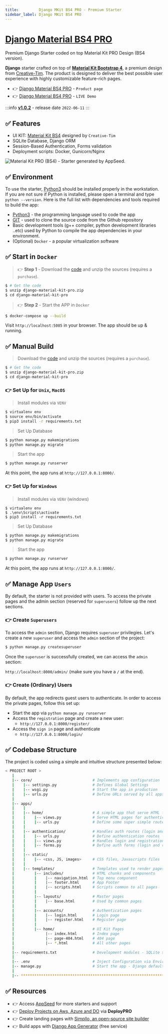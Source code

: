 ```yaml
---
title:         Django MKit BS4 PRO - Premium Starter
sidebar_label: Django MKit BS4 PRO
---
```


# [Django Material BS4 PRO](https://appseed.us/product/material-kit-pro/django/)

<SubHeading>Premium Django Starter coded on top Material Kit PRO Design (BS4 version).</SubHeading>

**Django** starter crafted on top of **[Material Kit Bootstrap 4](https://appseed.us/product/material-kit-pro/django/)**, 
a premium design from [Creative-Tim](https://www.creative-tim.com/?AFFILIATE=128200).
The product is designed to deliver the best possible user experience with highly customizable feature-rich pages. 

- 👉 [Django Material BS4 PRO](https://appseed.us/product/material-kit-pro/django/) - `Product page`
- 👉 [Django Material BS4 PRO](https://django-material-kit-pro.appseed-srv1.com/) - `LIVE Demo`

:::info [**v1.0.2**](https://github.com/app-generator/django-material-kit-pro/releases) - release date `2022-06-11`
:::

## ✅ **Features**

- UI KIT: [Material Kit BS4](https://www.creative-tim.com/product/material-kit-pro-bs4?AFFILIATE=128200) designed by `Creative-Tim`
- SQLite Database, Django ORM
- Session-Based Authentication, Forms validation
- Deployment scripts: Docker, Gunicorn/Nginx

![Material Kit PRO (BS4) - Starter generated by AppSeed.](https://user-images.githubusercontent.com/51070104/173187736-25a61fd2-d96b-4710-85a5-aac075981f36.png)


## ✅ Environment

To use the starter, [Python3](https://www.python.org) should be installed properly in the workstation. 
If you are not sure if Python is installed, please open a terminal and type `python --version`. Here is the full list with dependencies and tools required to build the app:

- [Python3](https://www.python.org) - the programming language used to code the app
- [GIT](https://git-scm.com) - used to clone the source code from the Github repository
- Basic development tools (g++ compiler, python development libraries ..etc) used by Python to compile the app dependencies in your environment.
- (Optional) `Docker` - a popular virtualization software


## ✅ Start in `Docker`

> 👉 **Step 1** - Download the [code](https://appseed.us/product/material-kit-pro/django/) and unzip the sources (requires a `purchase`).

```bash
$ # Get the code
$ unzip django-material-kit-pro.zip
$ cd django-material-kit-pro
```

> 👉 **Step 2** - Start the APP in `Docker`

```bash
$ docker-compose up --build
```

Visit `http://localhost:5085` in your browser. The app should be up & running.


## ✅ Manual Build

> Download the [code](https://appseed.us/product/material-kit-pro/django/) and unzip the sources (requires a `purchase`).

```bash
$ # Get the code
$ unzip django-material-kit-pro.zip
$ cd django-material-kit-pro
```

### 👉 Set Up for `Unix`, `MacOS`

> Install modules via `VENV`

```bash
$ virtualenv env
$ source env/bin/activate
$ pip3 install -r requirements.txt
```

> Set Up Database

```bash
$ python manage.py makemigrations
$ python manage.py migrate
```

> Start the app

```bash
$ python manage.py runserver
```

At this point, the app runs at `http://127.0.0.1:8000/`.


### 👉 Set Up for `Windows`

> Install modules via `VENV` (windows)

```
$ virtualenv env
$ .\env\Scripts\activate
$ pip3 install -r requirements.txt
```

> Set Up Database

```bash
$ python manage.py makemigrations
$ python manage.py migrate
```

> Start the app

```bash
$ python manage.py runserver
```

At this point, the app runs at `http://127.0.0.1:8000/`.

## ✅ Manage App `Users`

By default, the starter is not provided with users. To access the private pages and the admin section (reserved for `superusers`) follow up the next sections.

### 👉 Create `Superusers`

To access the `admin` section, Django requires `superuser` privilegies. Let's create a new `superuser` and access the `admin` section of the project:

```bash
$ python manage.py createsuperuser
```

Once the `superuser` is successfully created, we can access the `admin` section:

`http://localhost:8000/admin/` (make sure you have a `/` at the end).


### 👉 Create (Ordinary) Users

By default, the app redirects guest users to authenticate. In order to access the private pages, follow this set up:

- Start the app via `python manage.py runserver`
- Access the `registration` page and create a new user:
  - `http://127.0.0.1:8000/register/`
- Access the `sign in` page and authenticate
  - `http://127.0.0.1:8000/login/`


## ✅ Codebase Structure

The project is coded using a simple and intuitive structure presented below:

```bash
< PROJECT ROOT >
   |
   |-- core/                           # Implements app configuration
   |    |-- settings.py                # Defines Global Settings
   |    |-- wsgi.py                    # Start the app in production
   |    |-- urls.py                    # Define URLs served by all apps/nodes
   |
   |-- apps/
   |    |
   |    |-- home/                      # A simple app that serve HTML files
   |    |    |-- views.py              # Serve HTML pages for authenticated users
   |    |    |-- urls.py               # Define some super simple routes
   |    |
   |    |-- authentication/            # Handles auth routes (login and register)
   |    |    |-- urls.py               # Define authentication routes
   |    |    |-- views.py              # Handles login and registration
   |    |    |-- forms.py              # Define auth forms (login and register)
   |    |
   |    |-- static/
   |    |    |-- <css, JS, images>     # CSS files, Javascripts files
   |    |
   |    |-- templates/                 # Templates used to render pages
   |         |-- includes/             # HTML chunks and components
   |         |    |-- navigation.html  # Top menu component
   |         |    |-- footer.html      # App Footer
   |         |    |-- scripts.html     # Scripts common to all pages
   |         |
   |         |-- layouts/              # Master pages
   |         |    |-- base.html        # Used by common pages
   |         |
   |         |-- accounts/             # Authentication pages
   |         |    |-- login.html       # Login page
   |         |    |-- register.html    # Register page
   |         |
   |         |-- home/                 # UI Kit Pages
   |              |-- index.html       # Index page
   |              |-- page-404.html    # 404 page
   |              |-- *.html           # All other pages
   |
   |-- requirements.txt                # Development modules - SQLite storage
   |
   |-- .env                            # Inject Configuration via Environment
   |-- manage.py                       # Start the app - Django default start script
   |
   |-- ************************************************************************
```

## ✅ Resources

- 👉 Access [AppSeed](https://appseed.us/) for more starters and support 
- 👉 [Deploy Projects on Aws, Azure and DO](https://www.docs.deploypro.dev/) via **DeployPRO**
- 👉 Create landing pages with [Simpllo, an open-source site builder](https://www.simpllo.com/)
- 👉 Build apps with [Django App Generator](https://app-generator.dev/django/) (free service)
